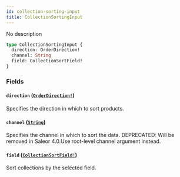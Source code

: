 ```yaml
---
id: collection-sorting-input
title: CollectionSortingInput
---
```


No description

```graphql
type CollectionSortingInput {
  direction: OrderDirection!
  channel: String
  field: CollectionSortField!
}
```

### Fields

#### `direction` ([`OrderDirection!`](../../../developer/api-reference/enums/order-direction))

Specifies the direction in which to sort products.

#### `channel` ([`String`](../../../developer/api-reference/scalars/string))

Specifies the channel in which to sort the data. DEPRECATED: Will be removed in Saleor 4.0.Use root-level channel argument instead.

#### `field` ([`CollectionSortField!`](../../../developer/api-reference/enums/collection-sort-field))

Sort collections by the selected field.
